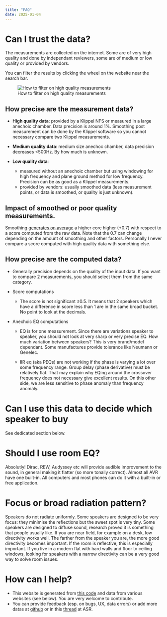 ```yaml
---
title: "FAQ"
date: 2025-01-04
---
```


# Can I trust the data?

The measurements are collected on the internet. Some are of very high quality and done by independant reviewers, some are of medium or low quality or provided by vendors.

You can filter the results by clicking the wheel on the website near the search bar.

![How to filter on high quality measurements](https://spinorama.org/help_pictures/help_select_high_quality.jpg)

## How precise are the measurement data?

- **High quality data**: provided by a Klippel NFS or measured in a large anechoic chamber. Data precision is around 1%. Smoothing post measurement can be done by the Klippel software so you cannot necessary compare two Klippel measurements.
- **Medium quality data**: medium size anechoc chamber, data precision decreases &lt;500Hz. By how much is unknown.
- **Low quality data**:

  - measured without an anechoic chamber but using windowing for high frequency and plane ground method for low frequency. Precision can be as good as a Klippel measurements.
  - provided by vendors: usually smoothed data (less measurement points, or data is smoothed, or quality is just unknown).

## Impact of smoothed or poor quality measurements.
Smoothing <a href="https://www.audiosciencereview.com/forum/index.php?threads/new-set-of-graphs-for-all-speakers-reviews.11373/page-5#post-742037">generates on average</a> a higher core higher (+0.7) with respect to a score computed from the raw data. Note that the 0.7 can change depending on the amount of smoothing and other factors. Personally I never compare a score computed with high quality data with something else.

## How precise are the computed data?

- Generally precision depends on the quality of the input data. If you want to compare 2 measurements, you should select them from the same category.
- Score computations

  - The score is not significant &pm;0.5. It means that 2 speakers  which have a difference in score less than 1 are in the same broad bucket. No point to look at the decimals.

- Anechoic EQ computations

  - EQ is for one measurement. Since there are variations speaker to speaker, you should not look at very sharp or very precise EQ. How much variation between speakers? This is very brand/model dependant. Some manufactures provide tolerance like Neumann or Genelec.

  - IIR eq (aka PEQs) are not working if the phase is varying a lot over some frequency range. Group delay (phase derivative) must be relatively flat. That may explain why EQing around the crossover frequency does not necessary give excellent results. On this other side, we are less sensitive to phase anomaly than frequency anomaly.

# Can I use this data to decide which speaker to buy

See dedicated section below.

# Should I use room EQ?

Absolutly! Dirac, REW, Audyssey etc will provide audible improvement to the sound, in general making it flatter (so more tonally correct). Almost all AVR have one built-in. All computers and most phones can do  it with a built-in or free application.

# Focus or broad radiation pattern?

Speakers do not radiate uniformly. Some speakers are designed to be very focus: they minimise the reflections but the sweet spot is very tiny. Some speakers are designed to diffuse sound, research proved it is  something that people usually like. If you are near field, for example on a desk, low directivity works well. The farther from the speaker you are, the more good directivity becomes important. If the room is reflective, this is especially important. If you live in a modern flat with hard walls and floor to ceiling windows, looking for speakers with a narrow directivity can be a very good way to solve room issues.

# How can I help?

- This website is generated from <a href="https://github.com/pierreaubert/spinorama">this code</a> and data from various websites (see below). You are very welcome to contribute.
- You can provide feedback (esp. on bugs, UX, data errors) or add more datas at <a href="https://github.com/pierreaubert/spinorama/issues">github</a> or in this <a href="https://www.audiosciencereview.com/forum/index.php?threads/new-set-of-graphs-for-all-speakers-reviews.11373/">thread</a> at ASR.
